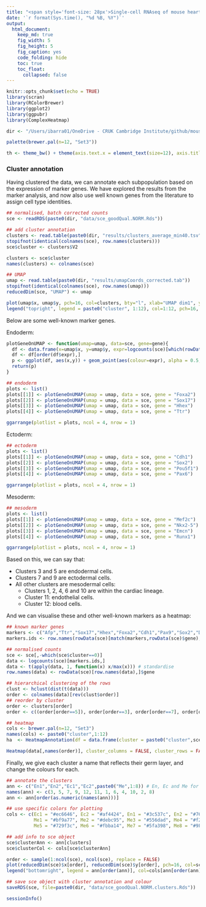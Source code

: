 ```yaml
---
title: "<span style='font-size: 28px'>Single-cell RNAseq of mouse heart development</style>"
date: '`r format(Sys.time(), "%d %B, %Y")`'
output:
  html_document:
    keep_md: true
    fig_width: 5
    fig_height: 5
    fig_caption: yes
    code_folding: hide
    toc: true
    toc_float: 
      collapsed: false
---
```


```r
knitr::opts_chunk$set(echo = TRUE)
library(scran)
library(RColorBrewer)
library(ggplot2)
library(ggpubr)
library(ComplexHeatmap)

dir <- "/Users/ibarra01/OneDrive - CRUK Cambridge Institute/github/mouseHeart_earlyDev_atlas/"

palette(brewer.pal(n=12, "Set3"))

th <- theme_bw() + theme(axis.text.x = element_text(size=12), axis.title.x = element_text(size=12), axis.text.y = element_text(size=12), axis.title.y = element_text(size=12), axis.ticks.x = element_blank(), panel.grid.major = element_blank(), panel.grid.minor = element_blank(), axis.line = element_line(colour = "black"), panel.border = element_blank(), plot.title = element_text(face="bold", hjust = 0.5))
```

### Cluster annotation

Having clustered the data, we can annotate each subpopulation based on the expression of marker genes. We have explored the results from the marker analysis, and now also use well known genes from the literature to assign cell type identities.

```r
## normalised, batch corrected counts
sce <- readRDS(paste0(dir, "data/sce_goodQual.NORM.Rds"))

## add cluster annotation
clusters <- read.table(paste0(dir, "results/clusters_average_min40.tsv"), row.names = 1)
stopifnot(identical(colnames(sce), row.names(clusters)))
sce$cluster <- clusters$V2

clusters <- sce$cluster
names(clusters) <- colnames(sce)

## UMAP
umap <- read.table(paste0(dir, "results/umapCoords_corrected.tab"))
stopifnot(identical(colnames(sce), row.names(umap)))
reducedDim(sce, "UMAP") <- umap

plot(umap$x, umap$y, pch=16, col=clusters, bty="l", xlab="UMAP dim1", ylab="UMAP dim2")
legend("topright", legend = paste0("cluster", 1:12), col=1:12, pch=16, cex=0.75)
```

Below are some well-known marker genes.

Endoderm:

```r
plotGeneOnUMAP <- function(umap=umap, data=sce, gene=gene){
  df <- data.frame(x=umap$x, y=umap$y, expr=logcounts(sce)[which(rowData(sce)$gene == gene),])
  df <- df[order(df$expr),]
  p <- ggplot(df, aes(x,y)) + geom_point(aes(colour=expr), alpha = 0.5, cex=1.5) + scale_colour_gradientn(colours = colorRampPalette(c("grey", "lightblue", "dodgerblue4", "royalblue4"))(100)) + ggtitle(gene) + xlab("") + ylab("") + labs(colour=expression('log'[2]*' counts')) + th + theme(axis.ticks.y = element_blank(), axis.text.x = element_blank(), axis.text.y = element_blank(), legend.position = "bottom", legend.text.align = 0.5, legend.title.align = 0.5) + guides(colour = guide_colorbar(title.position = "bottom"))
  return(p)
}

## endoderm
plots <- list()
plots[[1]] <- plotGeneOnUMAP(umap = umap, data = sce, gene = "Foxa2")
plots[[2]] <- plotGeneOnUMAP(umap = umap, data = sce, gene = "Sox17")
plots[[3]] <- plotGeneOnUMAP(umap = umap, data = sce, gene = "Hhex")
plots[[4]] <- plotGeneOnUMAP(umap = umap, data = sce, gene = "Ttr")

ggarrange(plotlist = plots, ncol = 4, nrow = 1)
```

Ectoderm:

```r
## ectoderm
plots <- list()
plots[[1]] <- plotGeneOnUMAP(umap = umap, data = sce, gene = "Cdh1")
plots[[2]] <- plotGeneOnUMAP(umap = umap, data = sce, gene = "Sox2")
plots[[3]] <- plotGeneOnUMAP(umap = umap, data = sce, gene = "Pou5f1")
plots[[4]] <- plotGeneOnUMAP(umap = umap, data = sce, gene = "Pax6")

ggarrange(plotlist = plots, ncol = 4, nrow = 1)
```

Mesoderm:

```r
## mesoderm
plots <- list()
plots[[1]] <- plotGeneOnUMAP(umap = umap, data = sce, gene = "Mef2c")
plots[[2]] <- plotGeneOnUMAP(umap = umap, data = sce, gene = "Nkx2-5")
plots[[3]] <- plotGeneOnUMAP(umap = umap, data = sce, gene = "Emcn")
plots[[4]] <- plotGeneOnUMAP(umap = umap, data = sce, gene = "Runx1")

ggarrange(plotlist = plots, ncol = 4, nrow = 1)
```

Based on this, we can say that:

- Clusters 3 and 5 are endodermal cells.
- Clusters 7 and 9 are ectodermal cells.
- All other clusters are mesodermal cells:
    + Clusters 1, 2, 4, 6 and 10 are within the cardiac lineage.
    + Cluster 11: endothelial cells.
    + Cluster 12: blood cells.

And we can visualise these and other well-known markers as a heatmap:

```r
## known marker genes
markers <- c("Afp","Ttr","Sox17","Hhex","Foxa2","Cdh1","Pax9","Sox2","Dlx5","Tfap2a","Wnt6","Sox1","Tbx1","Snai1","Isl1","Hand1","Smarcd3","Tbx5","Nkx2-5","Ttn","Myh6","Actn2","Gata1","Runx1","Hba-a1","Tal1","Pecam1","Tie1","Cdh5","Emcn")
markers.ids <- row.names(rowData(sce)[match(markers,rowData(sce)$gene),])

## normalised counts
sce <- sce[,-which(sce$cluster==0)]
data <- logcounts(sce)[markers.ids,]
data <- t(apply(data, 1, function(x) x/max(x))) # standardise
row.names(data) <- rowData(sce)[row.names(data),]$gene

## hierarchical clustering of the rows
clust <- hclust(dist(t(data)))
order <- colnames(data)[rev(clust$order)]
## reorder by cluster
order <- clusters[order]
order <- c((order[order==5]), order[order==3], order[order==7], order[order==9], order[order==8], order[order==2], order[order==4], order[order==10], order[order==6], order[order==1], order[order==12], order[order==11])

## heatmap
cols <- brewer.pal(n=12, "Set3")
names(cols) <- paste0("cluster",1:12)
ha  <- HeatmapAnnotation(df = data.frame(cluster = paste0("cluster",sce[,names(order)]$cluster)), col = list(cluster = cols))

Heatmap(data[,names(order)], cluster_columns = FALSE, cluster_rows = FALSE, col=brewer.pal(n=9, name="Purples")[1:7], show_column_names = FALSE, top_annotation = ha, show_heatmap_legend = FALSE)
```

Finally, we give each cluster a name that reflects their germ layer, and change the colours for each.

```r
## annotate the clusters
ann <- c("En1","En2","Ec1","Ec2",paste0("Me",1:8)) # En, Ec and Me for the three germ layers
names(ann) <- c(3, 5, 7, 9, 12, 11, 1, 6, 4, 10, 2, 8)
ann <- ann[order(as.numeric(names(ann)))]

## use specific colors for plotting
cols <- c(Ec1 = "#ec6646", Ec2 = "#af4424", En1 = "#3c537c", En2 = "#768ba5",
          Me1 = "#bf9a77", Me2 = "#debc95", Me3 = "#556dad", Me4 = "#f28a31", 
          Me5 = "#729f3c", Me6 = "#fbba14", Me7 = "#5fa398", Me8 = "#9FD3C5")

## add info to sce object
sce$clusterAnn <- ann[clusters]
sce$clusterCol <- cols[sce$clusterAnn]

order <- sample(1:ncol(sce), ncol(sce), replace = FALSE)
plot(reducedDim(sce)$x[order], reducedDim(sce)$y[order], pch=16, col=sce$clusterCol[order], bty="l", xlab="UMAP dim1", ylab="UMAP dim2")
legend("bottomright", legend = ann[order(ann)], col=cols[ann[order(ann)]], pch=16, cex=0.5)
```

```r
## save sce object with cluster annotation and colour
saveRDS(sce, file=paste0(dir, "data/sce_goodQual.NORM.clusters.Rds"))
```


```r
sessionInfo()
```

